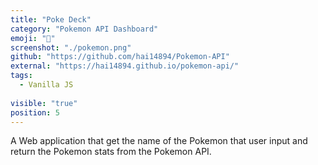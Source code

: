 ```yaml
---
title: "Poke Deck"
category: "Pokemon API Dashboard"
emoji: "👾"
screenshot: "./pokemon.png"
github: "https://github.com/hai14894/Pokemon-API"
external: "https://hai14894.github.io/pokemon-api/"
tags:
  - Vanilla JS
  
visible: "true"
position: 5
---
```


A Web application that get the name of the Pokemon that user input and return the Pokemon stats from the Pokemon API.